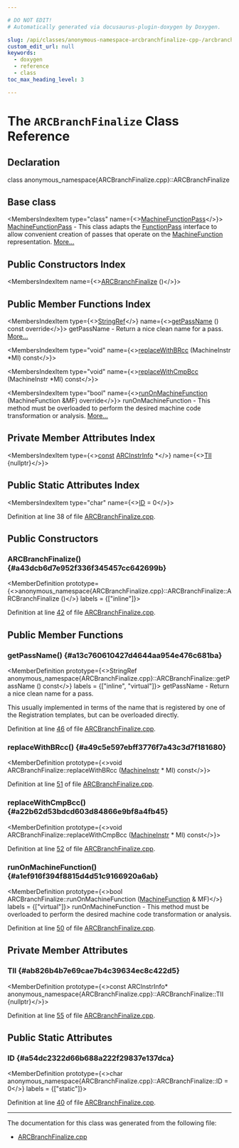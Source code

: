 ```yaml
---

# DO NOT EDIT!
# Automatically generated via docusaurus-plugin-doxygen by Doxygen.

slug: /api/classes/anonymous-namespace-arcbranchfinalize-cpp-/arcbranchfinalize
custom_edit_url: null
keywords:
  - doxygen
  - reference
  - class
toc_max_heading_level: 3

---
```





# The `ARCBranchFinalize` Class Reference

<DoxygenPage pluginConfig={pluginConfig}>



## Declaration

<CodeBlock>class anonymous_namespace{ARCBranchFinalize.cpp}::ARCBranchFinalize</CodeBlock>

## Base class

<MembersIndex>

<MembersIndexItem
  type="class"
  name={<><a href="/docs/api/classes/llvm/machinefunctionpass">MachineFunctionPass</a></>}>
<a href="/docs/api/classes/llvm/machinefunctionpass">MachineFunctionPass</a> - This class adapts the <a href="/docs/api/classes/llvm/functionpass">FunctionPass</a> interface to allow convenient creation of passes that operate on the <a href="/docs/api/classes/llvm/machinefunction">MachineFunction</a> representation. <a href="/docs/api/classes/llvm/machinefunctionpass/#details">More...</a>
</MembersIndexItem>

</MembersIndex>

## Public Constructors Index

<MembersIndex>

<MembersIndexItem
  name={<><a href="#a43dcb6d7e952f336f345457cc642699b">ARCBranchFinalize</a> ()</>}>
</MembersIndexItem>

</MembersIndex>

## Public Member Functions Index

<MembersIndex>

<MembersIndexItem
  type={<><a href="/docs/api/classes/llvm/stringref">StringRef</a></>}
  name={<><a href="#a13c760610427d4644aa954e476c681ba">getPassName</a> () const override</>}>
getPassName - Return a nice clean name for a pass. <a href="#a13c760610427d4644aa954e476c681ba">More...</a>
</MembersIndexItem>

<MembersIndexItem
  type="void"
  name={<><a href="#a49c5e597ebff3776f7a43c3d7f181680">replaceWithBRcc</a> (MachineInstr &#42;MI) const</>}>
</MembersIndexItem>

<MembersIndexItem
  type="void"
  name={<><a href="#a22b62d53bdcd603d84866e9bf8a4fb45">replaceWithCmpBcc</a> (MachineInstr &#42;MI) const</>}>
</MembersIndexItem>

<MembersIndexItem
  type="bool"
  name={<><a href="#a1ef916f394f8815d4d51c9166920a6ab">runOnMachineFunction</a> (MachineFunction &amp;MF) override</>}>
runOnMachineFunction - This method must be overloaded to perform the desired machine code transformation or analysis. <a href="#a1ef916f394f8815d4d51c9166920a6ab">More...</a>
</MembersIndexItem>

</MembersIndex>

## Private Member Attributes Index

<MembersIndex>

<MembersIndexItem
  type={<><a href="/docs/api/files/lib/lib/target/lib/target/aarch64/aarch64promoteconstant-cpp/#a90f8350fecae261c25be85d38b451bff">const</a> <a href="/docs/api/classes/llvm/arcinstrinfo">ARCInstrInfo</a> &#42;</>}
  name={<><a href="#ab826b4b7e69cae7b4c39634ec8c422d5">TII</a> &#123;nullptr&#125;</>}>
</MembersIndexItem>

</MembersIndex>

## Public Static Attributes Index

<MembersIndex>

<MembersIndexItem
  type="char"
  name={<><a href="#a54dc2322d66b688a222f29837e137dca">ID</a> = 0</>}>
</MembersIndexItem>

</MembersIndex>


Definition at line 38 of file <a href="/docs/api/files/lib/lib/target/lib/target/arc/arcbranchfinalize-cpp">ARCBranchFinalize.cpp</a>.

<SectionDefinition>

## Public Constructors

### ARCBranchFinalize() {#a43dcb6d7e952f336f345457cc642699b}

<MemberDefinition
  prototype={<>anonymous&#95;namespace&#123;ARCBranchFinalize.cpp&#125;::ARCBranchFinalize::ARCBranchFinalize ()</>}
  labels = {["inline"]}>

Definition at line <a href="/docs/api/files/lib/lib/target/lib/target/arc/arcbranchfinalize-cpp/#l00042">42</a> of file <a href="/docs/api/files/lib/lib/target/lib/target/arc/arcbranchfinalize-cpp">ARCBranchFinalize.cpp</a>.
</MemberDefinition>

</SectionDefinition>

<SectionDefinition>

## Public Member Functions

### getPassName() {#a13c760610427d4644aa954e476c681ba}

<MemberDefinition
  prototype={<>StringRef anonymous&#95;namespace&#123;ARCBranchFinalize.cpp&#125;::ARCBranchFinalize::getPassName () const</>}
  labels = {["inline", "virtual"]}>
getPassName - Return a nice clean name for a pass.

This usually implemented in terms of the name that is registered by one of the Registration templates, but can be overloaded directly.

Definition at line <a href="/docs/api/files/lib/lib/target/lib/target/arc/arcbranchfinalize-cpp/#l00046">46</a> of file <a href="/docs/api/files/lib/lib/target/lib/target/arc/arcbranchfinalize-cpp">ARCBranchFinalize.cpp</a>.
</MemberDefinition>

### replaceWithBRcc() {#a49c5e597ebff3776f7a43c3d7f181680}

<MemberDefinition
  prototype={<>void ARCBranchFinalize::replaceWithBRcc (<a href="/docs/api/classes/llvm/machineinstr">MachineInstr</a> &#42; MI) const</>}>

Definition at line <a href="/docs/api/files/lib/lib/target/lib/target/arc/arcbranchfinalize-cpp/#l00051">51</a> of file <a href="/docs/api/files/lib/lib/target/lib/target/arc/arcbranchfinalize-cpp">ARCBranchFinalize.cpp</a>.
</MemberDefinition>

### replaceWithCmpBcc() {#a22b62d53bdcd603d84866e9bf8a4fb45}

<MemberDefinition
  prototype={<>void ARCBranchFinalize::replaceWithCmpBcc (<a href="/docs/api/classes/llvm/machineinstr">MachineInstr</a> &#42; MI) const</>}>

Definition at line <a href="/docs/api/files/lib/lib/target/lib/target/arc/arcbranchfinalize-cpp/#l00052">52</a> of file <a href="/docs/api/files/lib/lib/target/lib/target/arc/arcbranchfinalize-cpp">ARCBranchFinalize.cpp</a>.
</MemberDefinition>

### runOnMachineFunction() {#a1ef916f394f8815d4d51c9166920a6ab}

<MemberDefinition
  prototype={<>bool ARCBranchFinalize::runOnMachineFunction (<a href="/docs/api/classes/llvm/machinefunction">MachineFunction</a> &amp; MF)</>}
  labels = {["virtual"]}>
runOnMachineFunction - This method must be overloaded to perform the desired machine code transformation or analysis.

Definition at line <a href="/docs/api/files/lib/lib/target/lib/target/arc/arcbranchfinalize-cpp/#l00050">50</a> of file <a href="/docs/api/files/lib/lib/target/lib/target/arc/arcbranchfinalize-cpp">ARCBranchFinalize.cpp</a>.
</MemberDefinition>

</SectionDefinition>

<SectionDefinition>

## Private Member Attributes

### TII {#ab826b4b7e69cae7b4c39634ec8c422d5}

<MemberDefinition
  prototype={<>const ARCInstrInfo&#42; anonymous&#95;namespace&#123;ARCBranchFinalize.cpp&#125;::ARCBranchFinalize::TII &#123;nullptr&#125;</>}>

Definition at line <a href="/docs/api/files/lib/lib/target/lib/target/arc/arcbranchfinalize-cpp/#l00055">55</a> of file <a href="/docs/api/files/lib/lib/target/lib/target/arc/arcbranchfinalize-cpp">ARCBranchFinalize.cpp</a>.
</MemberDefinition>

</SectionDefinition>

<SectionDefinition>

## Public Static Attributes

### ID {#a54dc2322d66b688a222f29837e137dca}

<MemberDefinition
  prototype={<>char anonymous&#95;namespace&#123;ARCBranchFinalize.cpp&#125;::ARCBranchFinalize::ID = 0</>}
  labels = {["static"]}>

Definition at line <a href="/docs/api/files/lib/lib/target/lib/target/arc/arcbranchfinalize-cpp/#l00040">40</a> of file <a href="/docs/api/files/lib/lib/target/lib/target/arc/arcbranchfinalize-cpp">ARCBranchFinalize.cpp</a>.
</MemberDefinition>

</SectionDefinition>

<hr/>

The documentation for this class was generated from the following file:

<ul>
<li><a href="/docs/api/files/lib/lib/target/lib/target/arc/arcbranchfinalize-cpp">ARCBranchFinalize.cpp</a></li>
</ul>

</DoxygenPage>
